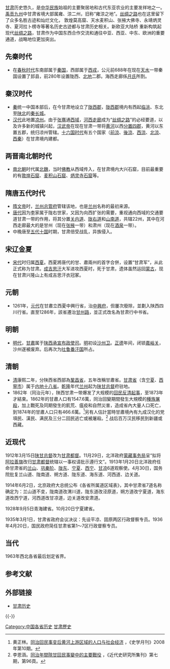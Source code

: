 {{甘肃历史}}[[甘肃|甘肃]]历史悠久，是[[中华民族|中华民族]]始祖的主要聚居地和古代东亚农业的主要发祥地之一。[[禹贡|禹贡]][[九州_(中国)|九州]]中甘肃省境大部属雍、涼二州，旧称“雍涼之地”。[[丝绸之路|丝绸之路]]也在这里留下了众多名胜古迹和灿烂文化， 敦煌莫高窟、天水麦积山、张掖大佛寺、永靖炳灵寺、夏河拉卜楞寺等著名历史古迹都与甘肃历史相关。新欧亚大陆桥 重新构筑起现代[[丝绸之路|丝绸之路]]，甘肃作为中国东西合作交流和通往中亚、西亚、中东、欧洲的重要通道，战略地位更加突出。

==先秦时代==
*在[[春秋时代|春秋时代]]东南部属于[[秦国|秦国]]，西部属于[[西戎|西戎]]，公元前688年在现在[[天水|天水]]一带秦国设置了邽县，前280年设置陇西、[[北地郡|北地]]二郡。海西走廊係[[月氏|月氏]]所割。
==秦汉时代==
*[[秦|秦]]统一中国本部后，在今甘肃地设立了[[陇西郡|陇西郡]]，[[陇西郡|陇西郡]]境内有西起[[临洮|临洮]]、东北至[[陕北|陕北]]的[[秦长城|秦长城]]。
*[[汉代|汉代]]此地置[[涼州刺史部|凉州]]。由于[[张骞|张骞]]通[[西域|西域]]，[[河西走廊|河西走廊]]成为“[[丝绸之路|丝绸之路]]”的必经要道，以及许多新的城镇兴起，[[汉武帝|汉武帝]]在现在甘肃一带将[[黄河|黄河]]以西[[河西四郡|分置四郡]]，黄河以东置五郡，统归凉州管辖。[[五胡十六國|十六国时代]]有五个国家（[[前涼|前涼]]、[[後涼|後涼]]、[[西涼|西涼]]、[[北涼|北涼]]、[[西秦|西秦]]）在甘肃境内建都。

==两晋南北朝时代==
*[[南北朝|南北朝]]时代属[[北魏|北魏]]，当时[[佛教|佛教]]从西域传入，在甘肃境内大兴石窟，目前最重要的有[[敦煌石窟|敦煌石窟]]、[[麦积山石窟|麦积山石窟]]、[[炳灵寺石窟|炳灵寺石窟]]等。
==隋唐五代时代==
*[[隋|隋]][[隋文帝|文帝]]时，[[兰州总管府|兰州总管府]]管辖该地，也是[[兰州|兰州]]名称的最初来源。
*[[唐代|唐代]]因为[[李|李]]家属于陇右世家，又因为向西扩张的需要，重视通向西域的交通要道甘肃一带的作用，将其分置[[关内道|关内道]]、[[陇右道|陇右道]]和[[山南道|山南道]]，共辖22州，其中在河西走廊最大的是甘州（现在[[张掖|张掖]]一带）和肃州（现在[[酒泉|酒泉]]一带）。
*中晚唐至[[五代十国|五代十国]]时期，甘肃倍受战乱，异族侵入。

==宋辽金夏==
*[[宋代|宋代]]时归属[[西夏|西夏]]。西夏將唐代的甘、肅兩州的首字合併，设置“甘肃军”，从此正式称为甘肃。[[成吉思汗|成吉思汗]]大军进攻西夏时，死于甘肃，遗体虽然运回[[蒙古|蒙古]]，现在甘肃兴隆山上有成吉思汗衣冠冢。
==元朝==
*1261年，[[元代|元代]]在甘肅立西夏中興行省，治[[銀川|中興府]]，但屢次廢除，並劃入陕西四川行省。直至1286年，該省遷治[[张掖|甘州路]]，並正式改名為甘肃行中书省。
==明朝==
*[[明代|明代]]，[[甘肅|甘肅]]属于[[陕西承宣布政使司|陕西承宣布政使司]]。[[明|明]]初设[[沙州卫|沙州卫]]。[[正德_(明)|正德]]年间，闭锁[[嘉峪关|嘉峪关]]，沙州遂被废弃。后再次为[[吐鲁番汗国|吐鲁番汗国]]所占。

==清朝==
*[[清朝|清]]康熙二年，分陕西省西部為[[鞏昌省|鞏昌省]]，五年改稱甘肅省。[[甘肃省|甘肃省]]（含[[宁夏|宁夏]]、[[西寧市|西寧市]]）属于[[内地十八省|内地十八省]]。[[乾隆|乾隆]]年代[[兰州|兰州]]起为[[陕甘总督|陕甘总督]]府驻地。
*1862年（同治元年），陕西甘肃一带爆发了大规模的[[同治陕甘回变|回民反清起事]]，至1873年才結束。1862年的甘肅人口有1547.6萬，同治回變期間發生大規模的[[種族屠殺|種族屠殺]]，加上戰死及同期發生的飢荒、瘟疫和自然災害，造成省內大量人口死亡，到1874年的甘肅人口只有466.6萬。<ref name=cass01>黄正林。[http://jds.cass.cn/Item/7752_2.aspx 同治回民事变后黄河上游区域的人口与社会经济] {{Wayback|url=http://jds.cass.cn/Item/7752_2.aspx |date=20160609231438 }}，《史学月刊》2008年第10期。</ref>另有人估計當時甘肅境內有九成汉化的党項民、漢民、满民及三分二回民逃亡或被屠殺。<ref>李恩涵。[http://www.mh.sinica.edu.tw/MHDocument/PublicationDetail/PublicationDetail_1124.pdf 同治年間陝甘回民事變中的主要戰役] {{Wayback|url=http://www.mh.sinica.edu.tw/MHDocument/PublicationDetail/PublicationDetail_1124.pdf |date=20160304093646 }}，《近代史研究所集刊》第七期，第96頁。</ref> 战后百万汉民移民到新疆或西藏。

==近现代==
1912年3月15日[[陕甘总督|陕甘总督]]改为[[甘肃都督|甘肃都督]]。11月29日，北洋政府[[蒙藏事务局|蒙藏事务局]]呈“拟将[[阿拉善旗|阿拉善旗]]改归[[甘肃都督|甘肃都督]]统辖以一事权请批示遵行文”。1913年1月20日北洋政府任命甘肃省的[[兰山道|兰山]]、[[鞏秦階道|巩秦阶]]、[[陇东道|陇东]]、[[宁夏道|宁夏]]、[[西宁道|西宁]]、[[甘涼道|甘凉]]6道观察使。4月30日，国务院批复兰山道、陇南道、朔方道、陇东道、海东道、河西道、边关道。

1914年6月2日，北京政府大总统公布《各省所属道区域表》，其中甘肃省7道名称确定为：兰山道不变，陇南道改渭川道，陇东道改泾原道，朔方道改宁夏道，海东道改西宁道，河西道改甘凉道，边关道改安肃道。  

1928年9月5日青海建省。10月20日宁夏建省。

1935年3月1日，甘肃省政府会议决议：先设平凉、固原两区行政督察专员。1936年4月20日，国民政府简任甘肃省第1～7区行政督察专员。

==当代==
1963年西北各省最后划定省界。

==参考文献==
<div class="references-small">
<references />
</div>
== 外部链接 ==
* [http://www.unn.com.cn/GB/channel22/39/249/274/200010/12/417.html 甘肃历史] {{Wayback|url=http://www.unn.com.cn/GB/channel22/39/249/274/200010/12/417.html |date=20041112223440 }}

{{-}}
{{中国各省|历史}}
{{Gansu topics}}

[[Category:中国各省历史|Category:中国各省历史]]
[[Category:甘肃歷史|]]